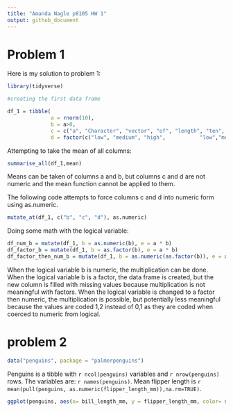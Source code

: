 ```yaml
---
title: "Amanda Nagle p8105 HW 1"
output: github_document
---
```

 

# Problem 1

Here is  my solution to problem 1:

```r
library(tidyverse)

#creating the first data frame

df_1 = tibble(
              a = rnorm(10),
              b = a>0,
              c = c("a", "Character", "vector", "of", "length", "ten", "in", "column", "lettered", "c"),
              d = factor(c("low", "medium", "high",           "low","medium", "high", "low", "medium", "high", "low")))
```
Attempting to take the mean of all columns:
```r
summarise_all(df_1,mean)
```
Means can be taken of columns a and b, but columns c and d are not numeric and the mean function cannot be applied to them.

The following code attempts to force columns c and d into numeric form using as.numeric.

```r
mutate_at(df_1, c("b", "c", "d"), as.numeric)
```
Doing some math with the logical variable:
```r
df_num_b = mutate(df_1, b = as.numeric(b), e = a * b)
df_factor_b = mutate(df_1, b = as.factor(b), e = a * b)
df_factor_then_num_b = mutate(df_1, b = as.numeric(as.factor(b)), e = a * b)
```
When the logical variable b is numeric, the multiplication can be done.
When the logical variable b is a factor, the data frame is created, but the new column is filled with missing values because multiplication is not meaningful with factors.
When the logical variable is changed to a factor then numeric, the multiplication is possible, but potentially less meaningful because the values are coded 1,2 instead of 0,1 as they are coded when coerced to numeric from logical. 

# problem 2


```r
data("penguins", package = "palmerpenguins")
```
Penguins is a tibble with `r ncol(penguins)` variables and `r nrow(penguins)` rows. The variables are: `r names(penguins)`. Mean flipper length is `r mean(pull(penguins, as.numeric(flipper_length_mm)),na.rm=TRUE)`.

```r
ggplot(penguins, aes(x= bill_length_mm, y = flipper_length_mm, color= species)) + geom_point()
```
